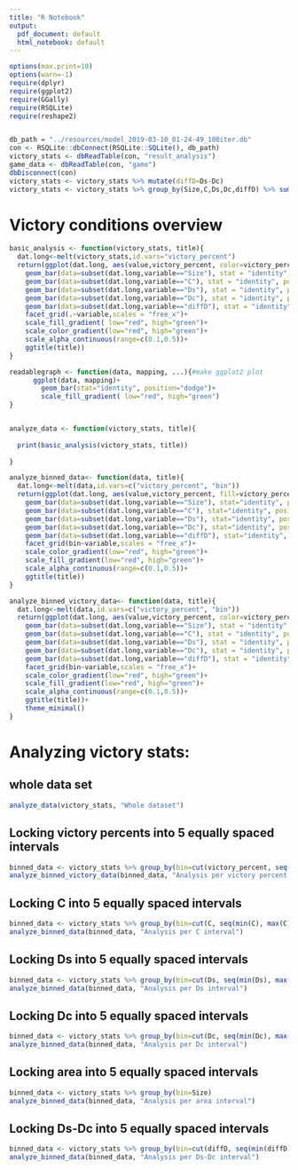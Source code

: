 ```yaml
---
title: "R Notebook"
output:
  pdf_document: default
  html_notebook: default
---
```



```r
options(max.print=10)
options(warn=-1)
require(dplyr)
require(ggplot2)
require(GGally)
require(RSQLite)
require(reshape2)


db_path = "../resources/model_2019-03-10_01-24-49_100iter.db"
con <- RSQLite::dbConnect(RSQLite::SQLite(), db_path)
victory_stats <- dbReadTable(con, "result_analysis")
game_data <- dbReadTable(con, "game")
dbDisconnect(con)
victory_stats <- victory_stats %>% mutate(diffD=Ds-Dc)
victory_stats <- victory_stats %>% group_by(Size,C,Ds,Dc,diffD) %>% summarize(victory_percent=sum(victory=="True")/n()) %>% ungroup()
```


# Victory conditions overview
```r
basic_analysis <- function(victory_stats, title){
  dat.long<-melt(victory_stats,id.vars="victory_percent")
  return(ggplot(dat.long, aes(value,victory_percent, color=victory_percent, fill=victory_percent))+
    geom_bar(data=subset(dat.long,variable=="Size"), stat = "identity", position="dodge")+
    geom_bar(data=subset(dat.long,variable=="C"), stat = "identity", position="dodge") +
    geom_bar(data=subset(dat.long,variable=="Ds"), stat = "identity", position="dodge")+
    geom_bar(data=subset(dat.long,variable=="Dc"), stat = "identity", position="dodge")+
    geom_bar(data=subset(dat.long,variable=="diffD"), stat = "identity", position="dodge")+
    facet_grid(.~variable,scales = "free_x")+
    scale_fill_gradient( low="red", high="green")+
    scale_color_gradient(low="red", high="green")+
    scale_alpha_continuous(range=c(0.1,0.5))+
    ggtitle(title))
}

readablegraph <- function(data, mapping, ...){#make ggplot2 plot
      ggplot(data, mapping)+
        geom_bar(stat="identity", position="dodge")+
        scale_fill_gradient( low="red", high="green")
}


analyze_data <- function(victory_stats, title){
  
  print(basic_analysis(victory_stats, title))
  
}

analyze_binned_data<- function(data, title){
  dat.long<-melt(data,id.vars=c("victory_percent", "bin"))
  return(ggplot(dat.long, aes(value,victory_percent, fill=victory_percent))+
    geom_bar(data=subset(dat.long,variable=="Size"), stat="identity", position="dodge") +
    geom_bar(data=subset(dat.long,variable=="C"), stat="identity", position="dodge") +
    geom_bar(data=subset(dat.long,variable=="Ds"), stat="identity", position="dodge")+
    geom_bar(data=subset(dat.long,variable=="Dc"), stat="identity", position="dodge")+
    geom_bar(data=subset(dat.long,variable=="diffD"), stat="identity", position="dodge")+
    facet_grid(bin~variable,scales = "free_x")+
    scale_color_gradient(low="red", high="green")+
    scale_fill_gradient(low="red", high="green")+
    scale_alpha_continuous(range=c(0.1,0.5))+
    ggtitle(title))
}

analyze_binned_victory_data<- function(data, title){
  dat.long<-melt(data,id.vars=c("victory_percent", "bin"))
  return(ggplot(dat.long, aes(value,victory_percent, color=victory_percent, fill=victory_percent))+
    geom_bar(data=subset(dat.long,variable=="Size"), stat = "identity", position="dodge")+
    geom_bar(data=subset(dat.long,variable=="C"), stat = "identity", position="dodge")+
    geom_bar(data=subset(dat.long,variable=="Ds"), stat = "identity", position="dodge")+
    geom_bar(data=subset(dat.long,variable=="Dc"), stat = "identity", position="dodge")+
    geom_bar(data=subset(dat.long,variable=="diffD"), stat = "identity", position="dodge")+
    facet_grid(bin~variable,scales = "free_x")+
    scale_color_gradient(low="red", high="green")+
    scale_fill_gradient(low="red", high="green")+
    scale_alpha_continuous(range=c(0.1,0.5))+
    ggtitle(title))+
    theme_minimal()
}
```

# Analyzing victory stats:

## whole data set

```r
analyze_data(victory_stats, "Whole dataset")
```

## Locking victory percents into 5 equally spaced intervals

```r
binned_data <- victory_stats %>% group_by(bin=cut(victory_percent, seq(min(victory_percent), max(victory_percent), by = (max(victory_percent)-min(victory_percent))/3), include.lowest=T))
analyze_binned_victory_data(binned_data, "Analysis per victory percent interval")
```




## Locking C into 5 equally spaced intervals

```r
binned_data <- victory_stats %>% group_by(bin=cut(C, seq(min(C), max(C), by = (max(C)-min(C))/4), include.lowest=T))
analyze_binned_data(binned_data, "Analysis per C interval")
```


## Locking Ds into 5 equally spaced intervals

```r
binned_data <- victory_stats %>% group_by(bin=cut(Ds, seq(min(Ds), max(Ds), by = (max(Ds)-min(Ds))/4), include.lowest=T))
analyze_binned_data(binned_data, "Analysis per Ds interval")
```


## Locking Dc into 5 equally spaced intervals

```r
binned_data <- victory_stats %>% group_by(bin=cut(Dc, seq(min(Dc), max(Dc), by = (max(Dc)-min(Dc))/4), include.lowest=T))
analyze_binned_data(binned_data, "Analysis per Dc interval")
```

## Locking area into 5 equally spaced intervals

```r
binned_data <- victory_stats %>% group_by(bin=Size)
analyze_binned_data(binned_data, "Analysis per area interval")
```

## Locking Ds-Dc into 5 equally spaced intervals

```r
binned_data <- victory_stats %>% group_by(bin=cut(diffD, seq(min(diffD), max(diffD), by = (max(diffD)-min(diffD))/4), include.lowest=T))
analyze_binned_data(binned_data, "Analysis per Ds-Dc interval")
```